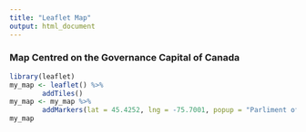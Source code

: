 ```yaml
---
title: "Leaflet Map"
output: html_document
---
```


### Map Centred on the Governance Capital of Canada

```r
library(leaflet)
my_map <- leaflet() %>%
        addTiles()
my_map <- my_map %>%
        addMarkers(lat = 45.4252, lng = -75.7001, popup = "Parliment of Canada")
my_map
```
